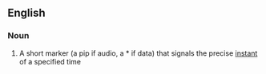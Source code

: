==English==
===Noun===
{{en-noun|head=[[on]]-[[time]] [[marker]]}}

# A short marker (a pip if audio, a * if data) that signals the precise [[instant]] of a specified time